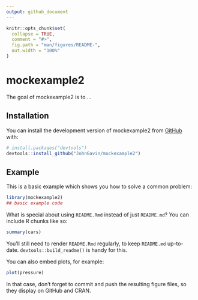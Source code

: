```yaml
---
output: github_document
---
```


<!-- README.md is generated from README.Rmd. Please edit that file -->

```r
knitr::opts_chunk$set(
  collapse = TRUE,
  comment = "#>",
  fig.path = "man/figures/README-",
  out.width = "100%"
)
```

# mockexample2

<!-- badges: start -->
<!-- badges: end -->

The goal of mockexample2 is to ...

## Installation

You can install the development version of mockexample2 from [GitHub](https://github.com/) with:

``` r
# install.packages("devtools")
devtools::install_github("JohnGavin/mockexample2")
```

## Example

This is a basic example which shows you how to solve a common problem:

```r
library(mockexample2)
## basic example code
```

What is special about using `README.Rmd` instead of just `README.md`? You can include R chunks like so:

```r
summary(cars)
```

You'll still need to render `README.Rmd` regularly, to keep `README.md` up-to-date. `devtools::build_readme()` is handy for this.

You can also embed plots, for example:

```r
plot(pressure)
```

In that case, don't forget to commit and push the resulting figure files, so they display on GitHub and CRAN.
